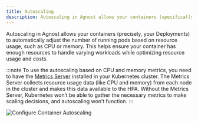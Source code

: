 ```yaml
---
title: Autoscaling
description: Autoscaling in Agnost allows your containers (specifically, your Deployments) to automatically adjust the number of running pods based on resource usage, such as CPU or memory.
---
```


Autoscaling in Agnost allows your containers (precisely, your Deployments) to automatically adjust the number of running pods based on resource usage, such as CPU or memory. This helps ensure your container has enough resources to handle varying workloads while optimizing resource usage and costs.

:::note
To use the autoscaling based on CPU and memory metrics, you need to have the [Metrics Server](https://kubernetes-sigs.github.io/metrics-server/) installed in your Kubernetes cluster. The Metrics Server collects resource usage data (like CPU and memory) from each node in the cluster and makes this data available to the HPA. Without the Metrics Server, Kubernetes won’t be able to gather the necessary metrics to make scaling decisions, and autoscaling won’t function.
:::

![Configure Container Autoscaling](../../../assets/autoscale-config.png)
